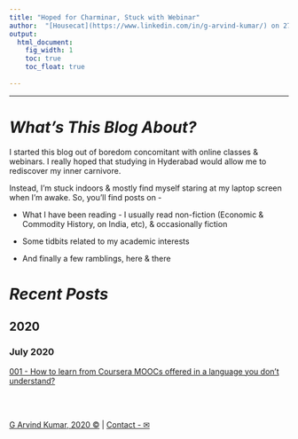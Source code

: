 ```yaml
---
title: "Hoped for Charminar, Stuck with Webinar"
author:  "[Housecat](https://www.linkedin.com/in/g-arvind-kumar/) on 27 July 2020"
output:
  html_document: 
    fig_width: 1
    toc: true
    toc_float: true
  
---
```


----

# ***What's This Blog About?***

I started this blog out of boredom concomitant with online classes & webinars. I really hoped that studying in Hyderabad would allow me to rediscover my inner carnivore. 

Instead, I'm stuck indoors & mostly find myself staring at my laptop screen when I'm awake. So, you'll find posts on -

- What I have been reading - I usually read non-fiction (Economic & Commodity History, on India, etc), & occasionally fiction

- Some tidbits related to my academic interests

- And finally a few ramblings, here & there

# ***Recent Posts***

## 2020

### July 2020

[001 - How to learn from Coursera MOOCs offered in a language you don't understand?](https://octaveone.github.io/mwb/coursera_language_fix.html)

<br>
<br>

[G Arvind Kumar, 2020 © ](https://www.linkedin.com/in/g-arvind-kumar/) |  [Contact - ✉](mailto:arvind.academic.only@gmail.com) 

